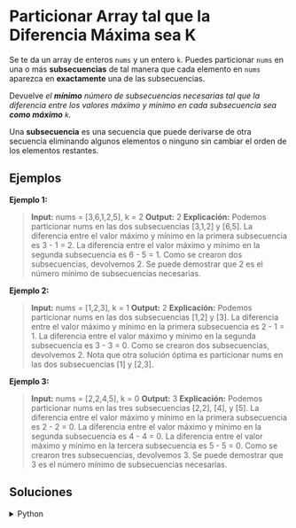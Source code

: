# Particionar Array tal que la Diferencia Máxima sea K

Se te da un array de enteros `nums` y un entero `k`. Puedes particionar `nums` en una o más **subsecuencias** de tal manera que cada elemento en `nums` aparezca en **exactamente** una de las subsecuencias.

Devuelve *el **mínimo** número de subsecuencias necesarias tal que la diferencia entre los valores máximo y mínimo en cada subsecuencia sea **como máximo** `k`.*

Una **subsecuencia** es una secuencia que puede derivarse de otra secuencia eliminando algunos elementos o ninguno sin cambiar el orden de los elementos restantes.

## Ejemplos

**Ejemplo 1:**
> **Input:** nums = [3,6,1,2,5], k = 2
> **Output:** 2
> **Explicación:**
> Podemos particionar nums en las dos subsecuencias [3,1,2] y [6,5].
> La diferencia entre el valor máximo y mínimo en la primera subsecuencia es 3 - 1 = 2.
> La diferencia entre el valor máximo y mínimo en la segunda subsecuencia es 6 - 5 = 1.
> Como se crearon dos subsecuencias, devolvemos 2. Se puede demostrar que 2 es el número mínimo de subsecuencias necesarias.

**Ejemplo 2:**
> **Input:** nums = [1,2,3], k = 1
> **Output:** 2
> **Explicación:**
> Podemos particionar nums en las dos subsecuencias [1,2] y [3].
> La diferencia entre el valor máximo y mínimo en la primera subsecuencia es 2 - 1 = 1.
> La diferencia entre el valor máximo y mínimo en la segunda subsecuencia es 3 - 3 = 0.
> Como se crearon dos subsecuencias, devolvemos 2. Nota que otra solución óptima es particionar nums en las dos subsecuencias [1] y [2,3].

**Ejemplo 3:**
> **Input:** nums = [2,2,4,5], k = 0
> **Output:** 3
> **Explicación:**
> Podemos particionar nums en las tres subsecuencias [2,2], [4], y [5].
> La diferencia entre el valor máximo y mínimo en la primera subsecuencia es 2 - 2 = 0.
> La diferencia entre el valor máximo y mínimo en la segunda subsecuencia es 4 - 4 = 0.
> La diferencia entre el valor máximo y mínimo en la tercera subsecuencia es 5 - 5 = 0.
> Como se crearon tres subsecuencias, devolvemos 3. Se puede demostrar que 3 es el número mínimo de subsecuencias necesarias.

## Soluciones
<details>
    <summary>Python</summary>
```python
class Solution:
    def partitionArray(self, nums: List[int], k: int) -> int:
        nums.sort()
        n = len(nums)
        
        subsequences = 1
        min_val = nums[0]
        for i in range(1, n):
            if nums[i] - min_val > k:
                min_val = nums[i]
                subsequences += 1
        return subsequences
```
</details>